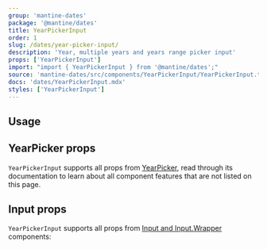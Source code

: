 ```yaml
---
group: 'mantine-dates'
package: '@mantine/dates'
title: YearPickerInput
order: 1
slug: /dates/year-picker-input/
description: 'Year, multiple years and years range picker input'
props: ['YearPickerInput']
import: "import { YearPickerInput } from '@mantine/dates';"
source: 'mantine-dates/src/components/YearPickerInput/YearPickerInput.tsx'
docs: 'dates/YearPickerInput.mdx'
styles: ['YearPickerInput']
---
```



## Usage

<Demo data={YearPickerInputDemos.usage} />

## YearPicker props

`YearPickerInput` supports all props from [YearPicker](https://mantine.dev/dates/year-picker/),
read through its documentation to learn about all component features that are not listed on this page.

## Input props

`YearPickerInput` supports all props from [Input and Input.Wrapper](https://mantine.dev/core/input/)
components:

<Demo data={YearPickerInputDemos.configurator} />
